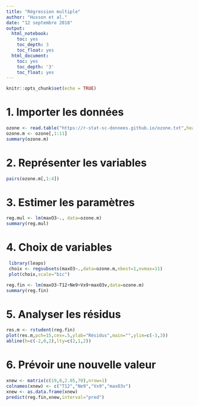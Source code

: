 ---
title: "Régression multiple"
author: "Husson et al."
date: "12 septembre 2018"
output:
  html_notebook:
    toc: yes
    toc_depth: 3
    toc_float: yes
  html_document:
    toc: yes
    toc_depth: '3'
    toc_float: yes
---

```{r setup, include=FALSE}
knitr::opts_chunk$set(echo = TRUE)
```

# 1. Importer les données

```{r ozone}
ozone <- read.table("https://r-stat-sc-donnees.github.io/ozone.txt",header=TRUE)
ozone.m <- ozone[,1:11]
summary(ozone.m)
```

# 2. Représenter les variables
```{r}
pairs(ozone.m[,1:4])
```

# 3. Estimer les paramètres

```{r}
reg.mul <- lm(maxO3~., data=ozone.m)
summary(reg.mul)
```

# 4. Choix de variables

```{r,warning=FALSE,message=FALSE}
 library(leaps)
 choix <- regsubsets(maxO3~.,data=ozone.m,nbest=1,nvmax=11)
 plot(choix,scale="bic")
```

```{r}
reg.fin <- lm(maxO3~T12+Ne9+Vx9+maxO3v,data=ozone.m)
summary(reg.fin)
```

# 5. Analyser les résidus

```{r}
res.m <- rstudent(reg.fin)
plot(res.m,pch=15,cex=.5,ylab="Résidus",main="",ylim=c(-3,3))
abline(h=c(-2,0,2),lty=c(2,1,2))
```

# 6. Prévoir une nouvelle valeur

```{r}
xnew <- matrix(c(19,8,2.05,70),nrow=1)
colnames(xnew) <- c("T12","Ne9","Vx9","maxO3v")
xnew <- as.data.frame(xnew)
predict(reg.fin,xnew,interval="pred")
```

